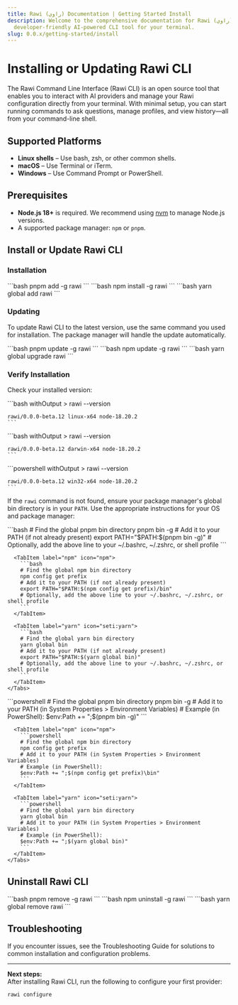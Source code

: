 ```yaml
---
title: Rawi (راوي) Documentation | Getting Started Install
description: Welcome to the comprehensive documentation for Rawi (راوي), a
  developer-friendly AI-powered CLI tool for your terminal.
slug: 0.0.x/getting-started/install
---
```



<Clarity />

# Installing or Updating Rawi CLI

The Rawi Command Line Interface (Rawi CLI) is an open source tool that enables you to interact with AI providers and manage your Rawi configuration directly from your terminal. With minimal setup, you can start running commands to ask questions, manage profiles, and view history—all from your command-line shell.

## Supported Platforms

- **Linux shells** – Use bash, zsh, or other common shells.
- **macOS** – Use Terminal or iTerm.
- **Windows** – Use Command Prompt or PowerShell.

## Prerequisites

- **Node.js 18+** is required. We recommend using [nvm](https://github.com/nvm-sh/nvm) to manage Node.js versions.
- A supported package manager: `npm` or `pnpm`.

## Install or Update Rawi CLI

### Installation

<Tabs>
  <TabItem label="pnpm" icon="pnpm">
    ```bash
    pnpm add -g rawi
    ```
  </TabItem>

<TabItem label="npm" icon="npm">
  ```bash npm install -g rawi ```
</TabItem>

  <TabItem label="yarn" icon="seti:yarn">
    ```bash
    yarn global add rawi
    ```
  </TabItem>
</Tabs>

### Updating

To update Rawi CLI to the latest version, use the same command you used for installation. The package manager will handle the update automatically.

<Tabs>
  <TabItem label="pnpm" icon="pnpm">
    ```bash
    pnpm update -g rawi
    ```
  </TabItem>

<TabItem label="npm" icon="npm">
  ```bash npm update -g rawi ```
</TabItem>

  <TabItem label="yarn" icon="seti:yarn">
    ```bash
    yarn global upgrade rawi
    ```
  </TabItem>
</Tabs>

### Verify Installation

Check your installed version:

<Tabs>
  <TabItem label="Linux" icon="linux">
    ```bash withOutput
    > rawi --version

    rawi/0.0.0-beta.12 linux-x64 node-18.20.2
    ```

  </TabItem>

  <TabItem label="macOS">
    ```bash withOutput
    > rawi --version

    rawi/0.0.0-beta.12 darwin-x64 node-18.20.2
    ```

  </TabItem>

  <TabItem label="Windows" icon="seti:windows">
    ```powershell withOutput
    > rawi --version

    rawi/0.0.0-beta.12 win32-x64 node-18.20.2
    ```

  </TabItem>
</Tabs>

If the `rawi` command is not found, ensure your package manager's global bin directory is in your `PATH`. Use the appropriate instructions for your OS and package manager:

<Tabs>
  <TabItem label="Linux/macOS - Global Bin" icon="linux">
    <Tabs>
      <TabItem label="pnpm" icon="pnpm">
        ```bash
        # Find the global pnpm bin directory
        pnpm bin -g
        # Add it to your PATH (if not already present)
        export PATH="$PATH:$(pnpm bin -g)"
        # Optionally, add the above line to your ~/.bashrc, ~/.zshrc, or shell profile
        ```
      </TabItem>

      <TabItem label="npm" icon="npm">
        ```bash
        # Find the global npm bin directory
        npm config get prefix
        # Add it to your PATH (if not already present)
        export PATH="$PATH:$(npm config get prefix)/bin"
        # Optionally, add the above line to your ~/.bashrc, ~/.zshrc, or shell profile
        ```
      </TabItem>

      <TabItem label="yarn" icon="seti:yarn">
        ```bash
        # Find the global yarn bin directory
        yarn global bin
        # Add it to your PATH (if not already present)
        export PATH="$PATH:$(yarn global bin)"
        # Optionally, add the above line to your ~/.bashrc, ~/.zshrc, or shell profile
        ```
      </TabItem>
    </Tabs>

  </TabItem>

  <TabItem label="Windows - Global Bin" icon="seti:windows">
    <Tabs>
      <TabItem label="pnpm" icon="pnpm">
        ```powershell
        # Find the global pnpm bin directory
        pnpm bin -g
        # Add it to your PATH (in System Properties > Environment Variables)
        # Example (in PowerShell):
        $env:Path += ";$(pnpm bin -g)"
        ```
      </TabItem>

      <TabItem label="npm" icon="npm">
        ```powershell
        # Find the global npm bin directory
        npm config get prefix
        # Add it to your PATH (in System Properties > Environment Variables)
        # Example (in PowerShell):
        $env:Path += ";$(npm config get prefix)\bin"
        ```
      </TabItem>

      <TabItem label="yarn" icon="seti:yarn">
        ```powershell
        # Find the global yarn bin directory
        yarn global bin
        # Add it to your PATH (in System Properties > Environment Variables)
        # Example (in PowerShell):
        $env:Path += ";$(yarn global bin)"
        ```
      </TabItem>
    </Tabs>

  </TabItem>
</Tabs>

## Uninstall Rawi CLI

<Tabs>
  <TabItem label="pnpm" icon="pnpm">
    ```bash
    pnpm remove -g rawi
    ```
  </TabItem>

<TabItem label="npm" icon="npm">
  ```bash npm uninstall -g rawi ```
</TabItem>

  <TabItem label="yarn" icon="seti:yarn">
    ```bash
    yarn global remove rawi
    ```
  </TabItem>
</Tabs>

## Troubleshooting

If you encounter issues, see the Troubleshooting Guide for solutions to common installation and configuration problems.

---

**Next steps:**\
After installing Rawi CLI, run the following to configure your first provider:

```bash
rawi configure
```
